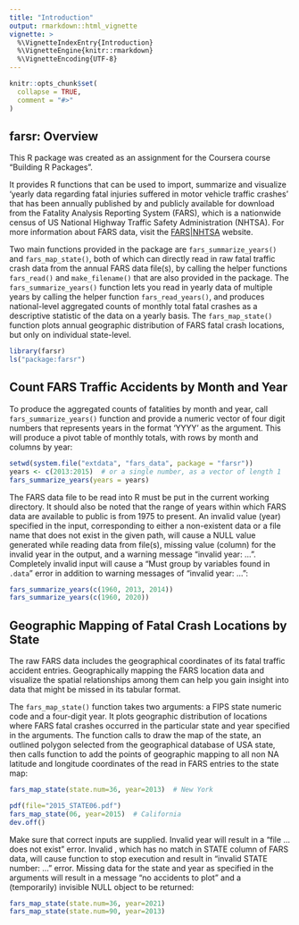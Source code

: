 ```yaml
---
title: "Introduction"
output: rmarkdown::html_vignette
vignette: >
  %\VignetteIndexEntry{Introduction}
  %\VignetteEngine{knitr::rmarkdown}
  %\VignetteEncoding{UTF-8}
---
```


```r
knitr::opts_chunk$set(
  collapse = TRUE,
  comment = "#>"
)
```

## farsr: Overview 

This R package was created as an assignment for the Coursera course "Building R Packages". 

It provides R functions that can be used to import, summarize and visualize 'yearly data regarding fatal injuries suffered in motor vehicle traffic crashes' that has been annually published by and publicly available for download from the Fatality Analysis Reporting System (FARS),  which is a nationwide census of US National Highway Traffic Safety Administration (NHTSA). For more information about FARS data, visit the [FARS|NHTSA](https://www.nhtsa.gov/research-data/fatality-analysis-reporting-system-fars) website.


Two main functions provided in the package are `fars_summarize_years()` and `fars_map_state()`, both of which can directly read in raw fatal traffic crash data from the annual FARS data file(s), by calling the helper functions `fars_read()` and `make_filename()` that are also provided in the package. The `fars_summarize_years()` function lets you read in yearly data of multiple years by calling the helper function `fars_read_years()`, and produces national-level aggregated counts of monthly total fatal crashes as a descriptive statistic of the data on a yearly basis. The `fars_map_state()` function plots annual geographic distribution of FARS fatal crash locations, but only on individual state-level.


```r
library(farsr)
ls("package:farsr")
```



## Count FARS Traffic Accidents by Month and Year

To produce the aggregated counts of fatalities by month and year, call `fars_summarize_years()` function and provide a numeric vector of four digit numbers that represents years in the format 'YYYY' as the argument. This will produce a pivot table of monthly totals, with rows by month and columns by year: 

```r
setwd(system.file("extdata", "fars_data", package = "farsr"))
years <- c(2013:2015)  # or a single number, as a vector of length 1
fars_summarize_years(years = years)
```

The FARS data file to be read into R must be put in the current working directory. It should also be noted that the range of years within which FARS data are available to public is from 1975 to present. An invalid value (year) specified in the input, corresponding to either a non-existent data or a file name that does not exist in the given path, will cause a NULL value generated while reading data from file(s), missing value (column) for the invalid year in the output, and a warning message "invalid year: ...". Completely invalid input will cause a "Must group by variables found in `.data`" error in addition to warning messages of "invalid year: ...":

```r
fars_summarize_years(c(1960, 2013, 2014))
fars_summarize_years(c(1960, 2020))
```




## Geographic Mapping of Fatal Crash Locations by State

The raw FARS data includes the geographical coordinates of its fatal traffic accident entries. Geographically mapping the FARS location data and visualize the spatial relationships among them can help you gain insight into data that might be missed in its tabular format. 

The `fars_map_state()` function takes two arguments: a FIPS state numeric code and a four-digit year. It plots geographic distribution of locations where FARS fatal crashes occurred in the particular state and year specified in the arguments. The function calls \code{\link[maps]{map}} to draw the map of the state, an outlined polygon selected from the geographical database of USA state, then calls \code{\link[graphics]{points}} function to add the points of geographic mapping to all non NA latitude and longitude coordinates of the read in FARS entries to the state map:

```r
fars_map_state(state.num=36, year=2013)  # New York

pdf(file="2015_STATE06.pdf")
fars_map_state(06, year=2015)  # California
dev.off()
```

Make sure that correct inputs are supplied. Invalid year will result in a "file ... does not exist" error. Invalid \code{state.num}, which has no match in STATE column of FARS data, will cause function to stop execution and result in "invalid STATE number: ..." error. Missing data for the state and year as specified in the arguments will result in a message "no accidents to plot" and a (temporarily) invisible NULL object to be returned:

```r
fars_map_state(state.num=36, year=2021)  
fars_map_state(state.num=90, year=2013) 
```







